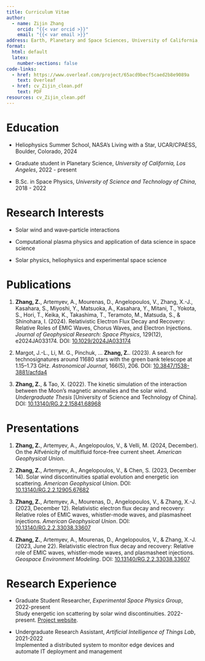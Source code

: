 ```yaml
---
title: Curriculum Vitae
author: 
  - name: Zijin Zhang
    orcid: "{{< var orcid >}}"
    email: "{{< var email >}}"
address: Earth, Planetary and Space Sciences, University of California, Los Angeles, CA 90095
format:
  html: default
  latex:
    number-sections: false
code-links:
  - href: https://www.overleaf.com/project/65acd9becf5caed2b8e9089a
    text: Overleaf
  - href: cv_Zijin_clean.pdf
    text: PDF
resources: cv_Zijin_clean.pdf
---
```


\begin{center}
    \textbf{\Large {{< meta author >}}} \\ \vspace{5pt}
    % \seticon{faPhone} \ \small XXX-XXX-XXXX \quad
    Email: \href{mailto:{{< var email >}}}{zijin@ucla.edu} \quad
    Website: \href{https://beforerr.github.io/beforerr/docs/research/}{beforerr.github.io}
\end{center}


# Education

- Heliophysics Summer School, NASA's Living with a Star, UCAR/CPAESS, Boulder, Colorado, 2024

- Graduate student in Planetary Science, *University of California, Los Angeles*, 2022 - present

- B.Sc. in Space Physics<!--  and B.Eng. in Computer Science -->, *University of Science and Technology of China*, 2018 - 2022


# Research Interests

- Solar wind and wave‑particle interactions

- Computational plasma physics and application of data science in space science

- Solar physics, heliophysics and experimental space science

# Publications

1. **Zhang, Z.**, Artemyev, A., Mourenas, D., Angelopoulos, V., Zhang, X.-J., Kasahara, S., Miyoshi, Y., Matsuoka, A., Kasahara, Y., Mitani, T., Yokota, S., Hori, T., Keika, K., Takashima, T., Teramoto, M., Matsuda, S., & Shinohara, I. (2024). Relativistic Electron Flux Decay and Recovery: Relative Roles of EMIC Waves, Chorus Waves, and Electron Injections. *Journal of Geophysical Research: Space Physics*, 129(12), e2024JA033174. DOI: [10.1029/2024JA033174](https://doi.org/10.1029/2024JA033174)

1. Margot, J.-L., Li, M. G., Pinchuk, … **Zhang, Z.**. (2023). A search for technosignatures around 11680 stars with the green bank telescope at 1.15–1.73 GHz. *Astronomical Journal*, 166(5), 206. DOI: [10.3847/1538-3881/acfda4](https://doi.org/10.3847/1538-3881/acfda4)

1. **Zhang, Z.**, & Tao, X. (2022). The kinetic simulation of the interaction between the Moon’s magnetic anomalies and the solar wind. *Undergraduate Thesis* [University of Science and Technology of China]. DOI: [10.13140/RG.2.2.15841.68968](http://dx.doi.org/10.13140/RG.2.2.15841.68968)


# Presentations

1. **Zhang, Z.**, Artemyev, A., Angelopoulos, V., & Velli, M. (2024, December). On the Alfvénicity of multifluid force-free current sheet. *American Geophysical Union*.

1. **Zhang, Z.**, Artemyev, A., Angelopoulos, V., & Chen, S. (2023, December 14). Solar wind discontinuities spatial evolution and energetic ion scattering. *American Geophysical Union*. DOI: [10.13140/RG.2.2.12905.67682](https://doi.org/10.13140/RG.2.2.12905.67682)

1. **Zhang, Z.**, Artemyev, A., Mourenas, D., Angelopoulos, V., & Zhang, X.-J. (2023, December 12). Relativistic electron flux decay and recovery: Relative roles of EMIC waves, whistler-mode waves, and plasmasheet injections. *American Geophysical Union*. DOI: [10.13140/RG.2.2.33038.33607](https://doi.org/10.13140/RG.2.2.33038.33607)

1. **Zhang, Z.**, Artemyev, A., Mourenas, D., Angelopoulos, V., & Zhang, X.-J. (2023, June 22). Relativistic electron flux decay and recovery: Relative role of EMIC waves, whistler-mode waves, and plasmasheet injections. *Geospace Environment Modeling*. DOI: [10.13140/RG.2.2.33038.33607](http://dx.doi.org/10.13140/RG.2.2.33038.33607)

# Research Experience

- Graduate Student Researcher, *Experimental Space Physics Group*, 2022-present\
Study energetic ion scattering by solar wind discontinuities. 2022-present. [Project website](https://beforerr.github.io/ion_scattering_by_SWD).

- Undergraduate Research Assistant, *Artificial Intelligence of Things Lab*, 2021-2022\
Implemented a distributed system to monitor edge devices and automate IT deployment and management 
